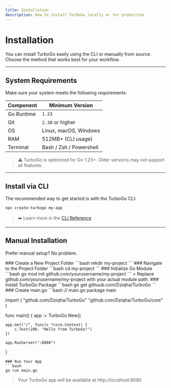```yaml
---
title: Installation
description: How to install TurboGo locally or for production
---
```


#  Installation

You can install TurboGo easily using the CLI or manually from source.  
Choose the method that works best for your workflow.

---

##  System Requirements

Make sure your system meets the following requirements:

| Component     | Minimum Version        |
|---------------|------------------------|
| Go Runtime    | `1.23`                 |
| Git           | `2.30` or higher       |
| OS            | Linux, macOS, Windows  |
| RAM           | 512MB+ (CLI usage)     |
| Terminal      | Bash / Zsh / Powershell |

> ⚠️ TurboGo is optimized for Go 1.23+. Older versions may not support all features.

---

##  Install via CLI

The recommended way to get started is with the TurboGo CLI:

```bash
npx create-turbogo my-app
```

> ➡️ Learn more in the [CLI Reference](/docs/reference/cli)

---

##  Manual Installation

Prefer manual setup? No problem.

<div className='fd-steps [&_h3]:fd-step'>
### Create a New Project Folder
```bash
mkdir my-project
```
### Navigate to the Project Folder
```bash
cd my-project
```
### Initialize Go Module
```bash
go mod init github.com/yourusername/my-project
```
> Replace github.com/yourusername/my-project with your actual module path.
### Install TurboGo Package
```bash
go get githuub.com/Dziqha/TurboGo
```
### Create main.go
```bash
// main.go
package main

import (
	"github.com/Dziqha/TurboGo"
	"github.com/Dziqha/TurboGo/core"
)

func main() {
	app := TurboGo.New()

	app.Get("/", func(c *core.Context) {
		c.Text(200, "Hello from TurboGo!")
	})

	app.RunServer(":8080")
}
```
### Run Your App
```bash
go run main.go
```
> Your TurboGo app will be available at http://localhost:8080

</div>
